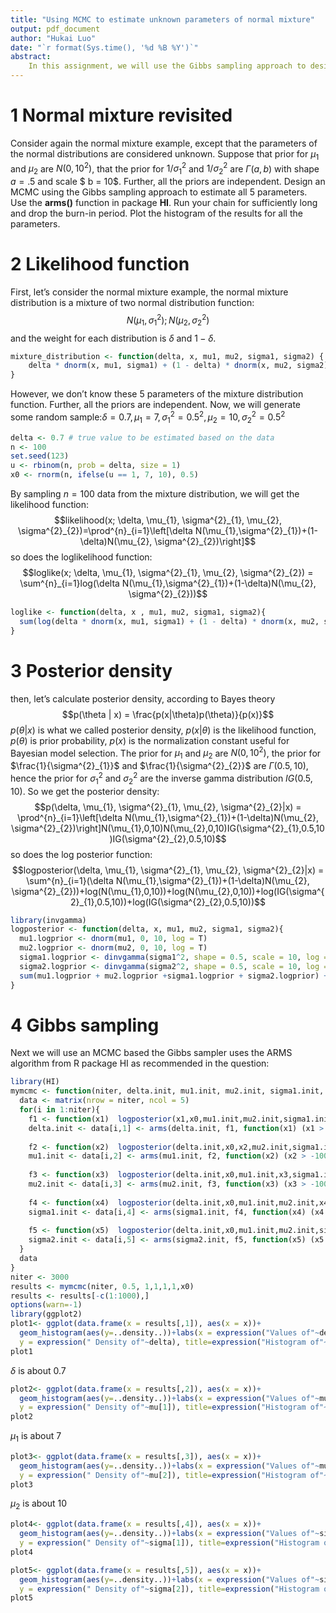 ```yaml
---
title: "Using MCMC to estimate unknown parameters of normal mixture"
output: pdf_document
author: "Hukai Luo"
date: "`r format(Sys.time(), '%d %B %Y')`"
abstract:
    In this assignment, we will use the Gibbs sampling approach to design an MCMC to estimate all the unknown parameters.Use the __arms()__ function in package HI.
---
```


# 1 Normal mixture revisited

Consider again the normal mixture example, except that the parameters of the normal distributions are considered unknown. Suppose that prior for $\mu_1$ and $\mu_2$ are $N(0, 10^2)$, that the prior for $1/\sigma_1^2$ and $1/\sigma_2^2$ are $\Gamma(a, b)$ with shape $a = .5$ and scale $ b = 10$. Further, all the priors are independent. Design an MCMC using the Gibbs sampling approach to estimate all 5 parameters. Use the __arms()__ function in package **HI**. Run your chain for sufficiently long and drop the burn-in period. Plot the histogram of the results for all the parameters.

# 2 Likelihood function

First, let's consider the normal mixture example, the normal mixture distribution is a mixture of two normal distribution function:$$N(\mu_{1}, \sigma^{2}_{1});N(\mu_{2}, \sigma^{2}_{2})$$ and the weight for each distribution is $\delta$ and $1-\delta$. 
```r
mixture_distribution <- function(delta, x, mu1, mu2, sigma1, sigma2) {
    delta * dnorm(x, mu1, sigma1) + (1 - delta) * dnorm(x, mu2, sigma2)
}
```
However, we don't know these 5 parameters of the mixture distribution function. Further, all the priors are independent. Now, we will generate some random sample:$\delta=0.7, \mu_{1}=7, \sigma^{2}_{1}=0.5^{2}, \mu_{2}=10, \sigma^{2}_{2}=0.5^{2}$
```r
delta <- 0.7 # true value to be estimated based on the data
n <- 100
set.seed(123)
u <- rbinom(n, prob = delta, size = 1)
x0 <- rnorm(n, ifelse(u == 1, 7, 10), 0.5)
```
By sampling $n = 100$ data from the mixture distribution, we will get the likelihood function:
$$likelihood(x; \delta, \mu_{1}, \sigma^{2}_{1}, \mu_{2}, \sigma^{2}_{2})=\prod^{n}_{i=1}\left[\delta N(\mu_{1},\sigma^{2}_{1})+(1-\delta)N(\mu_{2}, \sigma^{2}_{2})\right]$$
so does the loglikelihood function:
$$loglike(x; \delta, \mu_{1}, \sigma^{2}_{1}, \mu_{2}, \sigma^{2}_{2}) = \sum^{n}_{i=1}log(\delta N(\mu_{1},\sigma^{2}_{1})+(1-\delta)N(\mu_{2}, \sigma^{2}_{2}))$$
```r
loglike <- function(delta, x , mu1, mu2, sigma1, sigma2){
  sum(log(delta * dnorm(x, mu1, sigma1) + (1 - delta) * dnorm(x, mu2, sigma2)))
}
```

# 3 Posterior density

then, let's calculate posterior density, according to Bayes theory
$$p(\theta | x) = \frac{p(x|\theta)p(\theta)}{p(x)}$$
$p(\theta | x)$ is what we called posterior density, $p(x|\theta)$ is the likelihood function, $p(\theta)$ is prior probability, $p(x)$ is the normalization constant useful for Bayesian model selection. The prior for $\mu_{1}$ and $\mu_{2}$ are $N(0, 10^{2})$, the prior for $\frac{1}{\sigma^{2}_{1}}$ and $\frac{1}{\sigma^{2}_{2}}$ are $\Gamma(0.5, 10)$, hence the prior for $\sigma^{2}_{1}$ and $\sigma^{2}_{2}$ are the inverse gamma distribution $IG(0.5,10)$. \newline \newline
So we get the posterior density:
$$p(\delta, \mu_{1}, \sigma^{2}_{1}, \mu_{2}, \sigma^{2}_{2}|x) = \prod^{n}_{i=1}\left[\delta N(\mu_{1},\sigma^{2}_{1})+(1-\delta)N(\mu_{2}, \sigma^{2}_{2})\right]N(\mu_{1},0,10)N(\mu_{2},0,10)IG(\sigma^{2}_{1},0.5,10)IG(\sigma^{2}_{2},0.5,10)$$
so does the log posterior function:
$$logposterior(\delta, \mu_{1}, \sigma^{2}_{1}, \mu_{2}, \sigma^{2}_{2}|x) = \sum^{n}_{i=1}(\delta N(\mu_{1},\sigma^{2}_{1})+(1-\delta)N(\mu_{2}, \sigma^{2}_{2}))+log(N(\mu_{1},0,10))+log(N(\mu_{2},0,10))+log(IG(\sigma^{2}_{1},0.5,10))+log(IG(\sigma^{2}_{2},0.5,10))$$
```r
library(invgamma)
logposterior <- function(delta, x, mu1, mu2, sigma1, sigma2){
  mu1.logprior <- dnorm(mu1, 0, 10, log = T)
  mu2.logprior <- dnorm(mu2, 0, 10, log = T)
  sigma1.logprior <- dinvgamma(sigma1^2, shape = 0.5, scale = 10, log = T)
  sigma2.logprior <- dinvgamma(sigma2^2, shape = 0.5, scale = 10, log = T)
  sum(mu1.logprior + mu2.logprior +sigma1.logprior + sigma2.logprior) + loglike(delta, x, mu1, mu2, sigma1, sigma2)
}
```

# 4 Gibbs sampling

Next we will use an MCMC based the Gibbs sampler uses the ARMS algorithm from R package HI as recommended in the question:
```r
library(HI)
mymcmc <- function(niter, delta.init, mu1.init, mu2.init, sigma1.init, sigma2.init,x){
  data <- matrix(nrow = niter, ncol = 5)
  for(i in 1:niter){
    f1 <- function(x1)  logposterior(x1,x0,mu1.init,mu2.init,sigma1.init,sigma2.init)
    delta.init <- data[i,1] <- arms(delta.init, f1, function(x1) (x1 > 0) * (x1< 1), 1)
    
    f2 <- function(x2)  logposterior(delta.init,x0,x2,mu2.init,sigma1.init,sigma2.init)
    mu1.init <- data[i,2] <- arms(mu1.init, f2, function(x2) (x2 > -100) * (x2 < 100), 1)
    
    f3 <- function(x3)  logposterior(delta.init,x0,mu1.init,x3,sigma1.init,sigma2.init)
    mu2.init <- data[i,3] <- arms(mu2.init, f3, function(x3) (x3 > -100) * (x3 < 100), 1)
    
    f4 <- function(x4)  logposterior(delta.init,x0,mu1.init,mu2.init,x4,sigma2.init)
    sigma1.init <- data[i,4] <- arms(sigma1.init, f4, function(x4) (x4 > 0) * (x4 < 200), 1)
    
    f5 <- function(x5)  logposterior(delta.init,x0,mu1.init,mu2.init,sigma1.init,x5)
    sigma2.init <- data[i,5] <- arms(sigma2.init, f5, function(x5) (x5 > 0) * (x5 < 200), 1)
  }
  data
}
niter <- 3000
results <- mymcmc(niter, 0.5, 1,1,1,1,x0)
results <- results[-c(1:1000),]
options(warn=-1)
library(ggplot2)
plot1<- ggplot(data.frame(x = results[,1]), aes(x = x))+ 
  geom_histogram(aes(y=..density..))+labs(x = expression("Values of"~delta), 
  y = expression(" Density of"~delta), title=expression("Histogram of"~delta))
plot1
```
$\delta$ is about 0.7
```r
plot2<- ggplot(data.frame(x = results[,2]), aes(x = x))+ 
  geom_histogram(aes(y=..density..))+labs(x = expression("Values of"~mu[1]), 
  y = expression(" Density of"~mu[1]), title=expression("Histogram of"~mu[1]))
plot2
```
$\mu_{1}$ is about 7
\newpage
```r
plot3<- ggplot(data.frame(x = results[,3]), aes(x = x))+ 
  geom_histogram(aes(y=..density..))+labs(x = expression("Values of"~mu[2]), 
  y = expression(" Density of"~mu[2]), title=expression("Histogram of"~mu[2]))
plot3
```
$\mu_{2}$ is about 10
\newpage
```r
plot4<- ggplot(data.frame(x = results[,4]), aes(x = x))+ 
  geom_histogram(aes(y=..density..))+labs(x = expression("Values of"~sigma[1]), 
  y = expression(" Density of"~sigma[1]), title=expression("Histogram of"~sigma[1]))
plot4
```
\newpage
```r
plot5<- ggplot(data.frame(x = results[,5]), aes(x = x))+ 
  geom_histogram(aes(y=..density..))+labs(x = expression("Values of"~sigma[2]), 
  y = expression(" Density of"~sigma[2]), title=expression("Histogram of"~sigma[2]))
plot5
```






















